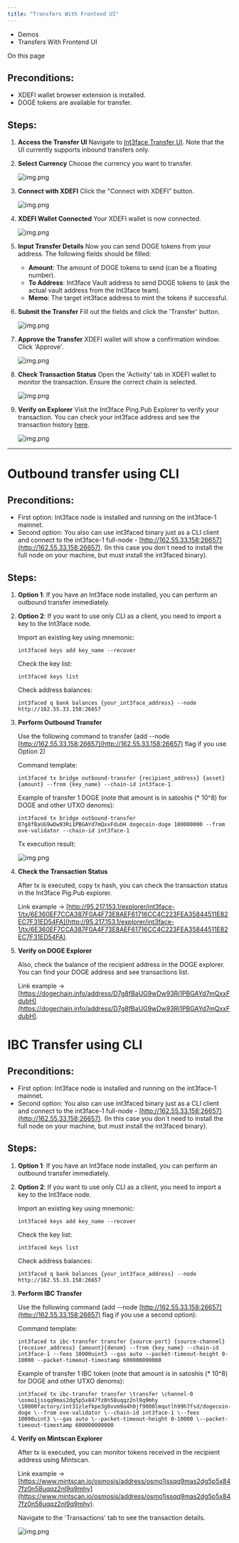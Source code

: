 ```yaml
---
title: "Transfers With Frontend UI"
---
```


* Demos
* Transfers With Frontend UI

On this page

## Preconditions:[​](#preconditions "Direct link to Preconditions:")

* XDEFI wallet browser extension is installed.
* DOGE tokens are available for transfer.

## Steps:[​](#steps "Direct link to Steps:")

1. **Access the Transfer UI** Navigate to [Int3face Transfer UI](http://95.217.153.1/ui/). Note that the UI currently supports inbound transfers only.

2. **Select Currency** Choose the currency you want to transfer.

   ![img.png](/docs/assets/images/select-currency-a039af8da29174b154354721d7e4407f.png)

3. **Connect with XDEFI** Click the "Connect with XDEFI" button.

   ![img.png](/docs/assets/images/connect-with-xdefi-42e31353ccf78cd6c4393f548b7caa78.png)

4. **XDEFI Wallet Connected** Your XDEFI wallet is now connected.

   ![img.png](/docs/assets/images/xdefi-wallet-connected-bbd8d06385600a42a47463ed12b2fd99.png)

5. **Input Transfer Details** Now you can send DOGE tokens from your address. The following fields should be filled:

   * **Amount**: The amount of DOGE tokens to send (can be a floating number).
   * **To Address**: Int3face Vault address to send DOGE tokens to (ask the actual vault address from the Int3face team).
   * **Memo**: The target int3face address to mint the tokens if successful.

6. **Submit the Transfer** Fill out the fields and click the 'Transfer' button.

   ![img.png](/docs/assets/images/fill-out-and-transfer-989ebb69fc557fb85ec4d6710ecf392d.png)

7. **Approve the Transfer** XDEFI wallet will show a confirmation window. Click 'Approve'.

   ![img.png](/docs/assets/images/approve-transfer-c532dc33efc65c820ef7b067e94ab8e5.png)

8. **Check Transaction Status** Open the 'Activity' tab in XDEFI wallet to monitor the transaction. Ensure the correct chain is selected.

   ![img.png](/docs/assets/images/xdefi-wallet-activity-647c07460a1a41de69d7998382cfe6b4.png)

9. **Verify on Explorer** Visit the Int3face Ping.Pub Explorer to verify your transaction. You can check your int3face address and see the transaction history [here](http://95.217.153.1/explorer/int3face-1/account/%7Byour_int3face_address%7D).

   ![img.png](/docs/assets/images/explorer-inbound-transfers-1720ac1d486ec4966bd38e9491f919ff.png)

***

# Outbound transfer using CLI

## Preconditions:[​](#preconditions-1 "Direct link to Preconditions:")

* First option: Int3face node is installed and running on the int3face-1 mainnet.
* Second option: You also can use int3faced binary just as a CLI client and connect to the int3face-1 full-node - [http://162.55.33.158:26657](http://162.55.33.158:26657). (In this case you don\`t need to install the full node on your machine, but must install the int3faced binary).

## Steps:[​](#steps-1 "Direct link to Steps:")

1. **Option 1**: If you have an Int3face node installed, you can perform an outbound transfer immediately.

2. **Option 2**: If you want to use only CLI as a client, you need to import a key to the Int3face node.

   Import an existing key using mnemonic:

   ```
   int3faced keys add key_name --recover
   ```

   Check the key list:

   ```
   int3faced keys list
   ```

   Check address balances:

   ```
   int3faced q bank balances {your_int3face_address} --node http://162.55.33.158:26657
   ```

3. **Perform Outbound Transfer**

   Use the following command to transfer (add --node [http://162.55.33.158:26657](http://162.55.33.158:26657) flag if you use Option 2)

   Command template:

   ```
   int3faced tx bridge outbound-transfer {recipient_address} {asset} {amount} --from {key_name} --chain-id int3face-1
   ```

   Example of transfer 1 DOGE (note that amount is in satoshis (\* 10^8) for DOGE and other UTXO denoms):

   ```
   int3faced tx bridge outbound-transfer D7g8fBaUG9wDw93Ri1PBGAYd7mQxxFdubH dogecoin-doge 100000000 --from ove-validator --chain-id int3face-1
   ```

   Tx execution result:

   ![img.png](/docs/assets/images/outbound-tx-submitted-b17145b97e8c2b59d212a1a3aeba193a.png)

4. **Check the Transaction Status**

   After tx is executed, copy tx hash, you can check the transaction status in the Int3face Pig.Pub explorer.

   Link example -> [http://95.217.153.1/explorer/int3face-1/tx/6E360EF7CCA387F0A4F73E8AEF61716CC4C223FEA35844511E82EC7F31ED54FA](http://95.217.153.1/explorer/int3face-1/tx/6E360EF7CCA387F0A4F73E8AEF61716CC4C223FEA35844511E82EC7F31ED54FA).

5. **Verify on DOGE Explorer**

   Also, check the balance of the recipient address in the DOGE explorer. You can find your DOGE address and see transactions list.

   Link example -> [https://dogechain.info/address/D7g8fBaUG9wDw93Ri1PBGAYd7mQxxFdubH](https://dogechain.info/address/D7g8fBaUG9wDw93Ri1PBGAYd7mQxxFdubH).

# IBC Transfer using CLI

## Preconditions:[​](#preconditions-2 "Direct link to Preconditions:")

* First option: Int3face node is installed and running on the int3face-1 mainnet.
* Second option: You also can use int3faced binary just as a CLI client and connect to the int3face-1 full-node - [http://162.55.33.158:26657](http://162.55.33.158:26657). (In this case you don\`t need to install the full node on your machine, but must install the int3faced binary).

## Steps:[​](#steps-2 "Direct link to Steps:")

1. **Option 1**: If you have an Int3face node installed, you can perform an outbound transfer immediately.

2. **Option 2**: If you want to use only CLI as a client, you need to import a key to the Int3face node.

   Import an existing key using mnemonic:

   ```
   int3faced keys add key_name --recover
   ```

   Check the key list:

   ```
   int3faced keys list
   ```

   Check address balances:

   ```
   int3faced q bank balances {your_int3face_address} --node http://162.55.33.158:26657
   ```

3. **Perform IBC Transfer**

   Use the following command (add --node [http://162.55.33.158:26657](http://162.55.33.158:26657) flag if you use a second option):

   Command template:

   ```
   int3faced tx ibc-transfer transfer {source-port} {source-channel} {receiver_address} {amount}{denom} --from {key_name} --chain-id int3face-1 --fees 10000uint3 --gas auto --packet-timeout-height 0-10000 --packet-timeout-timestamp 600000000000
   ```

   Example of transfer 1 IBC token (note that amount is in satoshis (\* 10^8) for DOGE and other UTXO denoms):

   ```
   int3faced tx ibc-transfer transfer \transfer \channel-0 \osmo1jssqq9mas2dg5p5x847fz0n58uqqz2nl9q9mhy \10000factory/int31zlefkpe3g0vvm9a4h0jf9000lmqutlh99h7fsd/dogecoin-doge \--from ove-validator \--chain-id int3face-1 \--fees 10000uint3 \--gas auto \--packet-timeout-height 0-10000 \--packet-timeout-timestamp 600000000000
   ```

4. **Verify on Mintscan Explorer**

   After tx is executed, you can monitor tokens received in the recipient address using Mintscan.

   Link example -> [https://www.mintscan.io/osmosis/address/osmo1jssqq9mas2dg5p5x847fz0n58uqqz2nl9q9mhy](https://www.mintscan.io/osmosis/address/osmo1jssqq9mas2dg5p5x847fz0n58uqqz2nl9q9mhy).

   Navigate to the 'Transactions' tab to see the transaction details.

   ![img.png](/docs/assets/images/mintscan-ibc-transactions-d57b8e7910f22af67efa3cd603302b70.png)
